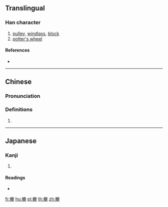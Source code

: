 {{character info/new}}
==Translingual==

===Han character===
{{Han char|rn=75|rad=木|as=11|sn=15|four=|canj=DIXP|ids=⿰木鹿}}

# [[pulley]], [[windlass]], [[block]]
# [[potter's wheel]]

====References====
* {{Han ref|kx=0550.130|dkj=15443|dj=0938.080|hdz=21283.150|uh=6A1A|ud=27162}}

----

==Chinese==
{{zh-forms}}

===Pronunciation===
{{zh-pron
|m=lù
|c=luk6
|mc=
|oc=
|ma=
|cat=n
}}

===Definitions===
{{zh-hanzi}}

# {{rfdef|lang=zh}}

----

==Japanese==

===Kanji===
{{ja-kanji|grade=|rs=木11}}

# {{defn|lang=ja|sort=木11}}

====Readings====
* {{ja-readings|on=[[ろく]] (roku), [[とく]] (toku), [[どく]] (doku)|kun=[[ろくろ]] (rokuro), [[はこ]] (hako)}}

[[fr:樚]]
[[hu:樚]]
[[pl:樚]]
[[th:樚]]
[[zh:樚]]